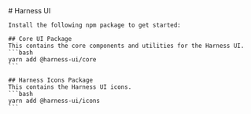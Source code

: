 
<Meta title="Introduction" />

<div className="bg-black">
  <div className='sb-section-title'>
    # Harness UI

    Install the following npm package to get started:

    ## Core UI Package
    This contains the core components and utilities for the Harness UI.
    ```bash
    yarn add @harness-ui/core
    ```

    ## Harness Icons Package
    This contains the Harness UI icons.
    ```bash
    yarn add @harness-ui/icons
    ```

  </div>
  
</div>
